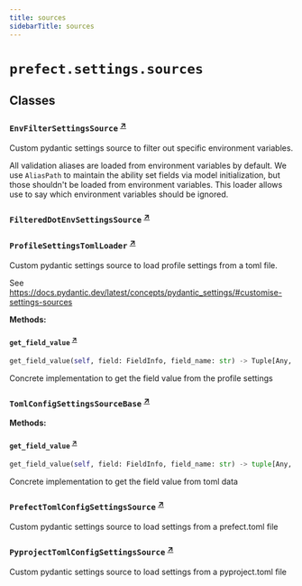 ```yaml
---
title: sources
sidebarTitle: sources
---
```


# `prefect.settings.sources`

## Classes

### `EnvFilterSettingsSource` <sup><a href="https://github.com/prefecthq/prefect/blob/main/src/prefect/settings/sources.py#L41" target="_blank">↗</a></sup>


Custom pydantic settings source to filter out specific environment variables.

All validation aliases are loaded from environment variables by default. We use
`AliasPath` to maintain the ability set fields via model initialization, but those
shouldn't be loaded from environment variables. This loader allows use to say which
environment variables should be ignored.


### `FilteredDotEnvSettingsSource` <sup><a href="https://github.com/prefecthq/prefect/blob/main/src/prefect/settings/sources.py#L84" target="_blank">↗</a></sup>

### `ProfileSettingsTomlLoader` <sup><a href="https://github.com/prefecthq/prefect/blob/main/src/prefect/settings/sources.py#L122" target="_blank">↗</a></sup>


Custom pydantic settings source to load profile settings from a toml file.

See https://docs.pydantic.dev/latest/concepts/pydantic_settings/#customise-settings-sources


**Methods:**

#### `get_field_value` <sup><a href="https://github.com/prefecthq/prefect/blob/main/src/prefect/settings/sources.py#L173" target="_blank">↗</a></sup>

```python
get_field_value(self, field: FieldInfo, field_name: str) -> Tuple[Any, str, bool]
```

Concrete implementation to get the field value from the profile settings


### `TomlConfigSettingsSourceBase` <sup><a href="https://github.com/prefecthq/prefect/blob/main/src/prefect/settings/sources.py#L226" target="_blank">↗</a></sup>

**Methods:**

#### `get_field_value` <sup><a href="https://github.com/prefecthq/prefect/blob/main/src/prefect/settings/sources.py#L235" target="_blank">↗</a></sup>

```python
get_field_value(self, field: FieldInfo, field_name: str) -> tuple[Any, str, bool]
```

Concrete implementation to get the field value from toml data


### `PrefectTomlConfigSettingsSource` <sup><a href="https://github.com/prefecthq/prefect/blob/main/src/prefect/settings/sources.py#L274" target="_blank">↗</a></sup>


Custom pydantic settings source to load settings from a prefect.toml file


### `PyprojectTomlConfigSettingsSource` <sup><a href="https://github.com/prefecthq/prefect/blob/main/src/prefect/settings/sources.py#L293" target="_blank">↗</a></sup>


Custom pydantic settings source to load settings from a pyproject.toml file

